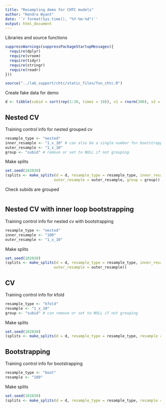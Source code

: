 ---
title: "Resampling demo for CHTC models"
author: "Kendra Wyant"
date: '`r format(Sys.time(), "%Y-%m-%d")`'
output: html_document
---

Libraries and source functions
```{r}
suppressWarnings(suppressPackageStartupMessages({
  require(dplyr)
  require(vroom) 
  require(tidyr)
  require(stringr)
  require(readr)
})) 

source("../lab_support/chtc/static_files/fun_chtc.R")
```


Create fake data for demo
```{r}
d <- tibble(subid = sort(rep(1:30, times = 10)), x1 = rnorm(300), x2 = rnorm(300), y = rbinom(300,1,.5))
```


## Nested CV
Training control info for nested grouped cv
```{r}
resample_type <- "nested" 
inner_resample <- "1_x_10" # can also be a single number for bootstrapping (i.e., 100)
outer_resample <- "1_x_10" 
group <- "subid" # remove or set to NULL if not grouping
```

Make splits
```{r}
set.seed(102030)
(splits <- make_splits(d = d, resample_type = resample_type, inner_resample = inner_resample, 
                      outer_resample = outer_resample, group = group))
```

Check subids are grouped
```{r}

```


## Nested CV with inner loop bootstrapping
Training control info for nested cv with bootstrapping
```{r}
resample_type <- "nested" 
inner_resample <- "100" 
outer_resample <- "1_x_10" 
```

Make splits
```{r}
set.seed(102030)
(splits <- make_splits(d = d, resample_type = resample_type, inner_resample = inner_resample, 
                      outer_resample = outer_resample))
```


## CV
Training control info for kfold
```{r}
resample_type <- "kfold" 
resample <- "1_x_10" 
group <- "subid" # can remove or set to NULL if not grouping
```

Make splits
```{r}
set.seed(102030)
(splits <- make_splits(d = d, resample_type = resample_type, resample = resample, group = group))
```



## Bootstrapping
Training control info for bootstrapping
```{r}
resample_type <- "boot" 
resample <- "100" 
```

Make splits
```{r}
set.seed(102030)
(splits <- make_splits(d = d, resample_type = resample_type, resample = resample))
```


